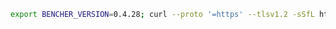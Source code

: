 ```sh
export BENCHER_VERSION=0.4.28; curl --proto '=https' --tlsv1.2 -sSfL https://bencher.dev/download/install-cli.sh | sh
```
